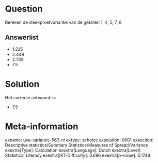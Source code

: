 Question
========

Bereken de steekproefvariantie van de getallen 1, 4, 5, 7, 8


Answerlist
----------

* 1.225
* 2.449
* 2.739
* 7.5

Solution
========

Het correcte antwoord is: 

* 7.5

Meta-information
================
exname: uva-variance-563-nl
extype: schoice
exsolution: 0001
exsection: Descriptive statistics/Summary Statistics/Measures of Spread/Variance
exextra[Type]: Calculation
exextra[Language]: Dutch
exextra[Level]: Statistical Literacy
exextra[IRT-Difficulty]: 3.696
exextra[p-value]: 0.1748

